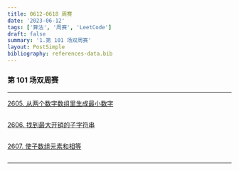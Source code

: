 ```yaml
---
title: 0612-0618 周赛
date: '2023-06-12'
tags: ['算法', '周赛', 'LeetCode']
draft: false
summary: '1.第 101 场双周赛'
layout: PostSimple
bibliography: references-data.bib
---
```


### 第 101 场双周赛

---

[2605. 从两个数字数组里生成最小数字](https://leetcode.cn/problems/form-smallest-number-from-two-digit-arrays/)

```js

```

[2606. 找到最大开销的子字符串](https://leetcode.cn/problems/find-the-substring-with-maximum-cost/)

```js

```

[2607. 使子数组元素和相等](https://leetcode.cn/problems/make-k-subarray-sums-equal/)

```js

```

---
